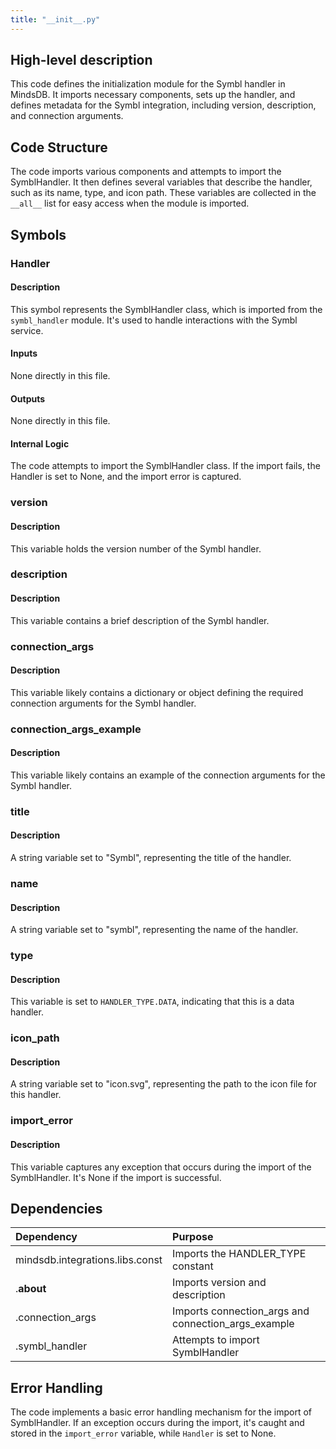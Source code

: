```yaml
---
title: "__init__.py"
---
```


## High-level description
This code defines the initialization module for the Symbl handler in MindsDB. It imports necessary components, sets up the handler, and defines metadata for the Symbl integration, including version, description, and connection arguments.

## Code Structure
The code imports various components and attempts to import the SymblHandler. It then defines several variables that describe the handler, such as its name, type, and icon path. These variables are collected in the `__all__` list for easy access when the module is imported.

## Symbols

### Handler
#### Description
This symbol represents the SymblHandler class, which is imported from the `symbl_handler` module. It's used to handle interactions with the Symbl service.

#### Inputs
None directly in this file.

#### Outputs
None directly in this file.

#### Internal Logic
The code attempts to import the SymblHandler class. If the import fails, the Handler is set to None, and the import error is captured.

### version
#### Description
This variable holds the version number of the Symbl handler.

### description
#### Description
This variable contains a brief description of the Symbl handler.

### connection_args
#### Description
This variable likely contains a dictionary or object defining the required connection arguments for the Symbl handler.

### connection_args_example
#### Description
This variable likely contains an example of the connection arguments for the Symbl handler.

### title
#### Description
A string variable set to "Symbl", representing the title of the handler.

### name
#### Description
A string variable set to "symbl", representing the name of the handler.

### type
#### Description
This variable is set to `HANDLER_TYPE.DATA`, indicating that this is a data handler.

### icon_path
#### Description
A string variable set to "icon.svg", representing the path to the icon file for this handler.

### import_error
#### Description
This variable captures any exception that occurs during the import of the SymblHandler. It's None if the import is successful.

## Dependencies
| Dependency | Purpose |
|:-----------|:--------|
| mindsdb.integrations.libs.const | Imports the HANDLER_TYPE constant |
| .__about__ | Imports version and description |
| .connection_args | Imports connection_args and connection_args_example |
| .symbl_handler | Attempts to import SymblHandler |

## Error Handling
The code implements a basic error handling mechanism for the import of SymblHandler. If an exception occurs during the import, it's caught and stored in the `import_error` variable, while `Handler` is set to None.